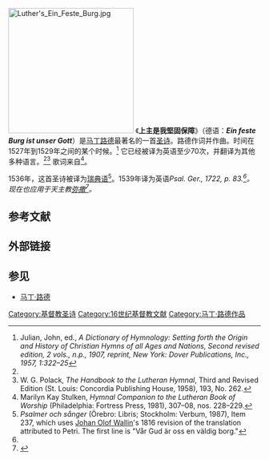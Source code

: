 {{Wikisourcelang|de|Ein feste Burg ist unser Gott}}
[[Image:Luther's_Ein_Feste_Burg.jpg|250px]]
《'''上主是我堅固保障'''》（德语：'''''Ein feste Burg ist unser Gott'''''）是[[马丁路德|马丁路德]]最著名的一首[[圣诗|圣诗]]。路德作词并作曲。时间在1527年到1529年之间的某个时候。<ref name=Julian>Julian, John, ed., <cite>A Dictionary of Hymnology: Setting forth the Origin and History of Christian Hymns of all Ages and Nations<cite>, Second revised edition, 2 vols., n.p., 1907, reprint, New York: Dover Publications, Inc., 1957, 1:322–25</ref> 它已经被译为英语至少70次，并翻译为其他多种语言。<ref name=Julian/><ref>W. G. Polack, <cite>The Handbook to the Lutheran Hymnal</cite>, Third and Revised Edition (St. Louis: Concordia Publishing House, 1958), 193, No. 262.</ref> 歌词来自{{bibleverse||诗篇|46篇|NRSV}}<ref name=Stulken>Marilyn Kay Stulken, <cite>Hymnal Companion to the Lutheran Book of Worship</cite> (Philadelphia: Fortress Press, 1981), 307–08, nos. 228–229.</ref>。

1536年，这首圣诗被译为[[瑞典语|瑞典语]]<ref>''Psalmer och sånger'' (Örebro: Libris; Stockholm: Verbum, 1987), Item 237, which uses [[Johan_Olof_Wallin|Johan Olof Wallin]]'s 1816 revision of the translation attributed to Petri.  The first line is "Vår Gud är oss en väldig borg."</ref>。1539年译为英语<cite>Psal. Ger.<cite>, 1722, p. 83.<ref name=Julian/>。现在也应用于天主教[[弥撒|弥撒]]<ref>{{Cite web |url=http://www.canticanova.com/planning/year-c/pln4c_m.htm |title=Cantica Nova |accessdate=2011-07-26 |archive-date=2011-07-22 |archive-url=https://web.archive.org/web/20110722204810/http://www.canticanova.com/planning/year-c/pln4c_m.htm |dead-url=no }}</ref>。

== 参考文献 ==
{{Reflist}}

== 外部链接 ==
{{Commons category|Ein feste Burg ist unser Gott}}

== 参见 ==
* [[马丁·路德|马丁·路德]]

{{Authority control}}
{{DEFAULTSORT:Mighty Fortress Is Our God, A}}
[[Category:基督教圣诗|Category:基督教圣诗]]
[[Category:16世纪基督教文献|Category:16世纪基督教文献]]
[[Category:马丁·路德作品|Category:马丁·路德作品]]
